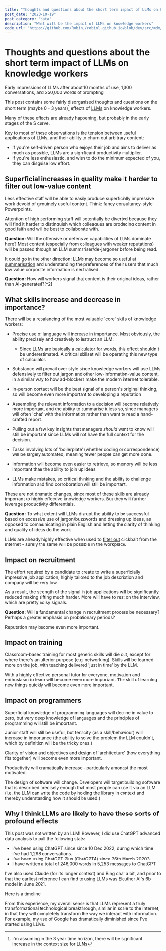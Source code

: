 ```yaml
---
title: "Thoughts and questions about the short term impact of LLMs on knowledge workers"
post_date: "2023-10-19"
post_category: "data"
description: "What will be the impact of LLMs on knowledge workers"
code_url: "https://github.com/RobinL/robinl.github.io/blob/dev/src/mdx/llm_short_term_thoughts_questions.mdx"
---
```





# Thoughts and questions about the short term impact of LLMs on knowledge workers

<Subtitle>Early impressions of LLMs after about 10 months of use, 1,300 conversations, and 250,000 words of prompting</Subtitle>

This post contains some fairly disorganised thoughts and questions on the short term (maybe 0 - 3 years)[^1] effects of [LLMs](https://simonwillison.net/2023/Aug/3/weird-world-of-llms/) on knowledge workers.

[^1]: I'm assuming in the 3 year time horizon, there will be significant increase in the context size for LLMs

Many of these effects are already happening, but probably in the early stages of the S curve.

Key to most of these observations is the tension between useful applications of LLMs, and their ability to churn out arbitrary content:
- If you're self-driven person who enjoys their job and aims to deliver as much as possible, LLMs are a significant productivity multiplier.
- If you're less enthusiastic, and wish to do the minimum expected of you, they can disguise low effort.


## Superficial increases in quality make it harder to filter out low-value content

Less effective staff will be able to easily produce superficially impressive work devoid of genuinely useful content.  Think: fancy consultancy-style Powerpoints.

Attention of high performing staff will potentially be diverted because they will find it harder to distinguish which colleagues are producing content in good faith and will be best to collaborate with.

<div class="bg-gray-100 p-4 rounded-md shadow-sm">
  <strong>Question:</strong> Will the offensive or defensive capabilities of LLMs dominate here? Most content (especially from colleagues with weaker reputations) will be passed through an LLM summariser/de-jargoner before being read.
</div>

It could go in the other direction:  LLMs may become so useful at [summarisation](https://www.sebastianmellen.com/post/2023/the-killer-use-case-for-llms-is-summarization/) and understanding the preferences of their users that much low value corporate information is neutralised.

<div class="bg-gray-100 p-4 rounded-md shadow-sm">
  <strong>Question:</strong> How will workers signal that content is their original ideas, rather than AI-generated?[^2]
</div>

[^2]: It's more subtle than 'an AI was not used in the production of the work', since the AI may genuinely enhance the content e.g. by proofreading and making suggestions.  But since AI [rarely generates unique insights](https://www.sebastianmellen.com/post/2023/the-killer-use-case-for-llms-is-summarization/), it's less good for generating ideas and strategies.


## What skills increase and decrease in importance?

There will be a rebalancing of the most valuable 'core' skills of knowledge workers:

- Precise use of language will increase in importance.  Most obviously, the ability precisely and creatively to instruct an LLM.

  - Since LLMs are basically a [calculator for words](https://simonwillison.net/2023/Apr/2/calculator-for-words/), this effect shouldn't be underestimated.  A critical skillset will be operating this new type of calculator.

- Substance will prevail over style since knowledge workers will use LLMs defensively to filter out jargon and other low-information-value content, in a similar way to how ad-blockers make the modern internet tolerable.
- In-person contact will be the best signal of a person's original thinking, so will become even more important to developing a reputation
- Assembling the relevant information to a decision will become relatively more important, and the ability to summarise it less so, since managers will often 'chat' with the information rather than want to read a hand-crafted report.
- Pulling out a few key insights that managers _should_ want to know will still be important since LLMs will not have the full context for the decision.
- Tasks involving lots of 'boilerplate' (whether coding or correspondence) will be largely automated, meaning fewer people can get more done.
- Information will become even easier to retrieve, so memory will be less important than the ability to join up ideas
- LLMs make mistakes, so critical thinking and the ability to challenge information and find corroboration will still be important.

These are not dramatic changes, since most of these skills are already important to highly effective knowledge workers.  But they will further leverage productivity differentials.

<div class="bg-gray-100 p-4 rounded-md shadow-sm">
  <strong>Question:</strong> To what extent will LLMs disrupt the ability to be successful based on excessive use of jargon/buzzwords and dressing up ideas, as opposed to communicating in plain English and letting the clarity of thinking and quality of ideas do the work
</div>

LLMs are already highly effective when used to [filter out](https://www.newsminimalist.com/) clickbait from the internet - surely the same will be possible in the workplace.

## Impact on recruitment

The effort required by a candidate to create to write a superficially impressive job application, highly tailored to the job description and company will be very low.

As a result, the strength of the signal in job applications will be significantly reduced making sifting much harder. More will have to rest on the interview, which are pretty noisy signals.

<div class="bg-gray-100 p-4 rounded-md shadow-sm">
  <strong>Question:</strong> Will a fundamental change in recruitment process be necessary? Perhaps a greater emphasis on probationary periods?
</div>

Reputation may become even more important.

## Impact on training

Classroom-based training for most generic skills will die out, except for where there's an ulterior purpose (e.g. networking).  Skills will be learned more on the job, with teaching delivered 'just in time' by the LLM.

With a highly effective personal tutor for everyone, motivation and enthusiasm to learn will become even more important.  The skill of learning new things quickly will become even more important.

## Impact on programmers

Superficial knowledge of programming languages will decline in value to zero, but very deep knowledge of languages and the principles of programming will still be important.

Junior staff will still be useful, but tenacity (as a skill/behaviour) will increase in importance (the ability to solve the problem the LLM couldn't, which by definition will be the tricky ones.)

Clarity of vision and objectives and design of 'architecture' (how everything fits together) will become even more important.

Productivity will dramatically increase - particularly amongst the most motivated.

The design of software will change.  Developers will target building software that is described precisely enough that most people can use it via an LLM (i.e. the LLM can write the code by holding the library in context and thereby understanding how it should be used.)

## Why I think LLMs are likely to have these sorts of profound effects

This post was not written by an LLM!  However, I did use ChatGPT advanced data analysis to pull the following stats:

- I've been using ChatGPT since since 10 Dec 2022, during which time I've had 1,298 conversations.
- I've been using ChatGPT Plus (ChatGPT4) since 26th March 20203
- I have written a total of 246,000 words in 5,253 messages to ChatGPT

I've also used Claude (for its longer context) and Bing chat a bit, and prior to that the earliest reference I can find to using LLMs was Eleuther AI's 6b model in June 2021.

Here is a timeline.

<VegaLite spec={chart} />

From this experience, my overall sense is that LLMs represent a truly transformational technological breakthrough, similar in scale to the internet, in that they will completely transform the way we interact with information.  For example, my use of Google has dramatically diminished since I've started using LLMs.